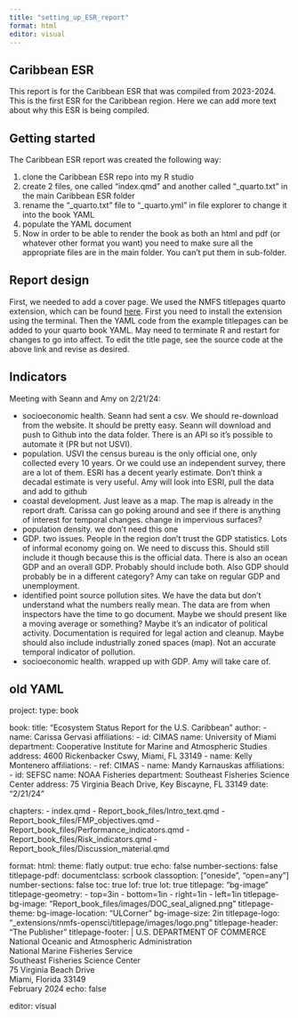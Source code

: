 ```yaml
---
title: "setting_up_ESR_report"
format: html
editor: visual
---
```


## Caribbean ESR

This report is for the Caribbean ESR that was compiled from 2023-2024. This is the first ESR for the Caribbean region. Here we can add more text about why this ESR is being compiled.

## Getting started

The Caribbean ESR report was created the following way:

1.  clone the Caribbean ESR repo into my R studio
2.  create 2 files, one called "index.qmd" and another called "\_quarto.txt" in the main Caribbean ESR folder
3.  rename the "\_quarto.txt" file to "\_quarto.yml" in file explorer to change it into the book YAML
4.  populate the YAML document
5.  Now in order to be able to render the book as both an html and pdf (or whatever other format you want) you need to make sure all the appropriate files are in the main folder. You can't put them in sub-folder.

## Report design

First, we needed to add a cover page. We used the NMFS titlepages quarto extension, which can be found [here](https://nmfs-opensci.github.io/quarto_titlepages/03-titlepage-themes.html). First you need to install the extension using the terminal. Then the YAML code from the example titlepages can be added to your quarto book YAML. May need to terminate R and restart for changes to go into affect. To edit the title page, see the source code at the above link and revise as desired.

## Indicators

Meeting with Seann and Amy on 2/21/24:

-   socioeconomic health. Seann had sent a csv. We should re-download from the website. It should be pretty easy. Seann will download and push to Github into the data folder. There is an API so it's possible to automate it (PR but not USVI).
-   population. USVI the census bureau is the only official one, only collected every 10 years. Or we could use an independent survey, there are a lot of them. ESRI has a decent yearly estimate. Don't think a decadal estimate is very useful. Amy will look into ESRI, pull the data and add to github
-   coastal development. Just leave as a map. The map is already in the report draft. Carissa can go poking around and see if there is anything of interest for temporal changes. change in impervious surfaces?
-   population density. we don't need this one
-   GDP. two issues. People in the region don't trust the GDP statistics. Lots of informal economy going on. We need to discuss this. Should still include it though because this is the official data. There is also an ocean GDP and an overall GDP. Probably should include both. Also GDP should probably be in a different category? Amy can take on regular GDP and unemployment. 
-   identified point source pollution sites. We have the data but don't understand what the numbers really mean. The data are from when inspectors have the time to go document. Maybe we should present like a moving average or something? Maybe it's an indicator of political activity. Documentation is required for legal action and cleanup. Maybe should also include industrially zoned spaces (map). Not an accurate temporal indicator of pollution.
-   socioeconomic health. wrapped up with GDP. Amy will take care of.


## old YAML

project:
  type: book

book:
  title: "Ecosystem Status Report for the U.S. Caribbean"
  author: 
    - name: Carissa Gervasi
      affiliations:
        - id: CIMAS
          name: University of Miami 
          department: Cooperative Institute for Marine and Atmospheric Studies
          address: 4600 Rickenbacker Cswy, Miami, FL 33149
    - name: Kelly Montenero
      affiliations:
        - ref: CIMAS
    - name: Mandy Karnauskas
      affiliations:
        - id: SEFSC
          name: NOAA Fisheries
          department: Southeast Fisheries Science Center
          address: 75 Virginia Beach Drive, Key Biscayne, FL 33149
  date: "2/21/24"

  chapters:
    - index.qmd
    - Report_book_files/Intro_text.qmd
    - Report_book_files/FMP_objectives.qmd
    - Report_book_files/Performance_indicators.qmd
    - Report_book_files/Risk_indicators.qmd
    - Report_book_files/Discussion_material.qmd

format:
  html:
    theme: flatly
    output: true
    echo: false
    number-sections: false
  titlepage-pdf:
    documentclass: scrbook
    classoption: ["oneside", "open=any"]
    number-sections: false
    toc: true
    lof: true
    lot: true
    titlepage: "bg-image"
    titlepage-geometry: 
     - top=3in
     - bottom=1in
     - right=1in
     - left=1in
    titlepage-bg-image: "Report_book_files/images/DOC_seal_aligned.png"
    titlepage-theme:
      bg-image-location: "ULCorner"
      bg-image-size: 2in
    titlepage-logo: "_extensions/nmfs-opensci/titlepage/images/logo.png"
    titlepage-header: "The Publisher"
    titlepage-footer: |
      U.S. DEPARTMENT OF COMMERCE\
      National Oceanic and Atmospheric Administration\
      National Marine Fisheries Service\
      Southeast Fisheries Science Center\
      75 Virginia Beach Drive\
      Miami, Florida 33149\
      February 2024
    echo: false

editor: visual

